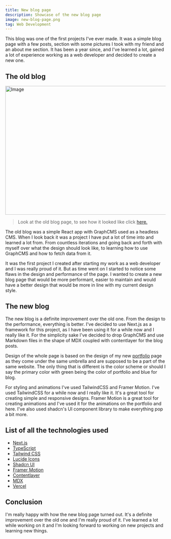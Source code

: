 ```yaml
---
title: New blog page
description: Showcase of the new blog page
image: new-blog-page.png
tag: Web Development
---
```


This blog was one of the first projects I've ever made. It was a simple blog page with a few posts, section with some pictures I took with my friend and an about me section. It has been a year since, and I've learned a lot, gained a lot of experience working as a web developer and decided to create a new one.

## The old blog
<Image
  src="/images/posts/old-blog-page.png"
  width="718"
  height="404"
  alt="Image"
/>
> Look at the old blog page, to see how it looked like click [here.](https://blog-hy7qvi8a9-antonioobra.vercel.app/)

The old blog was a simple React app with GraphCMS used as a headless CMS. When I look back it was a project I have put a lot of time into and learned a lot from. From countless iterations and going back and forth with myself over what the design should look like, to learning how to use GraphCMS and how to fetch data from it. 

It was the first project I created after starting my work as a web developer and I was really proud of it. But as time went on I started to notice some flaws in the design and performance of the page. I wanted to create a new blog page that would be more performant, easier to maintain and would have a better design that would be more in line with my current design style. 

## The new blog 

The new blog is a definite improvement over the old one. From the design to the performance, everything is better. I've decided to use Next.js as a framework for this project, as I have been using it for a while now and I really like it. For the simplicity sake I've decided to drop GraphCMS and use Markdown files in the shape of MDX coupled with contentlayer for the blog posts.

Design of the whole page is based on the design of my new [portfolio](https://obradovic.dev/) page as they come under the same umbrella and are supposed to be a part of the same website. The only thing that is different is the color scheme or should I say the primary color with green being the color of portfolio and blue for blog.

For styling and animations I've used TailwindCSS and Framer Motion. I've used TailwindCSS for a while now and I really like it. It's a great tool for creating simple and responsive designs. Framer Motion is a great tool for creating animations and I've used it for the animations on the portfolio and here. I've also used shadcn's UI component library to make everything pop a bit more.

## List of all the technologies used
- [Next.js](https://nextjs.org/)
- [TypeScript](https://www.typescriptlang.org/)
- [Tailwind CSS](https://tailwindcss.com/)
- [Lucide Icons](https://lucide.dev/)
- [Shadcn UI](https://ui.shadcn.com/)
- [Framer Motion](https://www.framer.com/motion/)
- [Contentlayer](https://contentlayer.dev/)
- [MDX](https://mdxjs.com/)
- [Vercel](https://vercel.com/)

## Conclusion

I'm really happy with how the new blog page turned out. It's a definite improvement over the old one and I'm really proud of it. I've learned a lot while working on it and I'm looking forward to working on new projects and learning new things.



